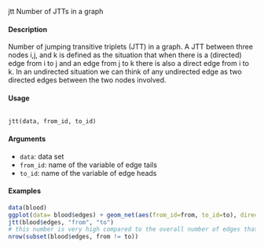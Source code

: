 jtt Number of JTTs in a graph

#### Description

Number of jumping transitive triplets (JTT) in a graph. A JTT between three nodes i,j, and k is defined as the situation that when there is a (directed) edge from i to j and an edge from j to k there is also a direct edge from i to k. In an undirected situation we can think of any undirected edge as two directed edges between the two nodes involved.

#### Usage
<pre><code>
jtt(data, from_id, to_id)
</code></pre>

#### Arguments
* ``data``: data set
* ``from_id``: name of the variable of edge tails
* ``to_id``: name of the variable of edge heads

#### Examples
```r
data(blood)
ggplot(data= blood$edges) + geom_net(aes(from_id=from, to_id=to), directed=TRUE) + theme_net()
jtt(blood$edges, "from", "to")
# this number is very high compared to the overall number of edges that are not self-loops
nrow(subset(blood$edges, from != to))
```
